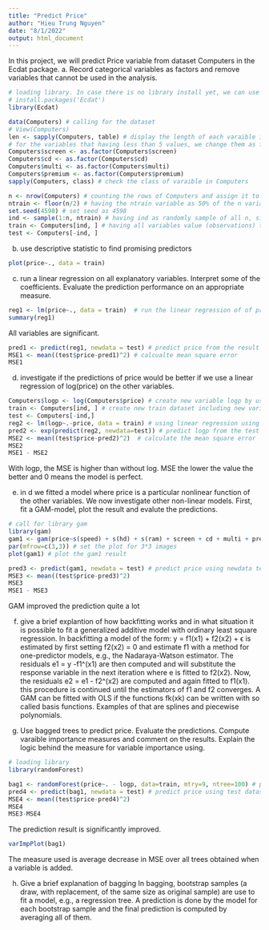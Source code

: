 ```yaml
---
title: "Predict Price"
author: "Hieu Trung Nguyen"
date: "8/1/2022"
output: html_document
---
```

In this project, we will predict Price variable from dataset Computers in the Ecdat package. 
a. Record categorical variables as factors and remove variables that cannot be used in the analysis. 

```r
# loading library. In case there is no library install yet, we can use the code: 
# install.packages('Ecdat')
library(Ecdat)

data(Computers) # calling for the dataset
# View(Computers)
len <- sapply(Computers, table) # display the length of each varaible in the Computers dataset
# for the variables that having less than 5 values, we change them as factor
Computers$screen <- as.factor(Computers$screen)
Computers$cd <- as.factor(Computers$cd)
Computers$multi <- as.factor(Computers$multi)
Computers$premium <- as.factor(Computers$premium)
sapply(Computers, class) # check the class of varaible in Computers
```
```r
n <- nrow(Computers) # counting the rows of Computers and assign it to n
ntrain <- floor(n/2) # having the ntrain variable as 50% of the n variable
set.seed(4598) # set seed as 4598
ind <- sample(1:n, ntrain) # having ind as randomly sample of all n, size of ind = ntrain
train <- Computers[ind, ] # having all variables value (observations) that we sampling from ind
test <- Computers[-ind, ]
```

b. use descriptive statistic to find promising predictors 
```r
plot(price~., data = train)
```


c. run a linear regression on all explanatory variables. Interpret some of the coefficients. Evaluate the prediction performance on an appropriate measure. 
```r
reg1 <- lm(price~., data = train)  # run the linear regression of of price to all other varaibles.
summary(reg1)
```
All variables are significant.
```r

pred1 <- predict(reg1, newdata = test) # predict price from the result reg1 using new dataset test
MSE1 <- mean((test$price-pred1)^2) # calcualte mean square error
MSE1

```

d. investigate if the predictions of price would be better if we use a linear regression of log(price) on the other variables.
```r
Computers$logp <- log(Computers$price) # create new variable logp by using log(price)
train <- Computers[ind, ] # create new train dataset including new variable logp
test <- Computers[-ind,]
reg2 <- lm(logp~.-price, data = train) # using linear regression using all other variables except price to predict price
pred2 <- exp(predict(reg2, newdata=test)) # predict logp from the test dataset using the result from reg2
MSE2 <- mean((test$price-pred2)^2)  # calculate the mean square error
MSE2
MSE1 - MSE2
```
With logp, the MSE is higher than without log. MSE the lower the value the better and 0 means the model is perfect.

e. in d we fitted a model where price is a particular nonlinear function of the other variables. We now investigate other non-linear models. First, fit a GAM-model, plot the result and evalute the predictions.
```r
# call for library gam
library(gam)
gam1 <- gam(price~s(speed) + s(hd) + s(ram) + screen + cd + multi + premium + s(ads) + s(trend), data=train) # call gam prediction, for numeric variable. s() Function used in definition of smooth terms within gam model formulae. The function does not evaluate a (spline) smooth - it exists purely to help set up a model using spline based smooths.
par(mfrow=c(3,3)) # set the plot for 3*3 images 
plot(gam1) # plot the gam1 result
```
```r
pred3 <- predict(gam1, newdata = test) # predict price using newdata test, based on the gam1 result
MSE3 <- mean((test$price-pred3)^2)
MSE3
MSE1 - MSE3
```
GAM improved the prediction quite a lot

f. give a brief explantion of how backfitting works and in what situation it is possible to fit a generalized additive model with ordinary least square regression. 
In backfitting a model of the form: 
  y = f1(x1) + f2(x2) +  ϵ 
is estimated by first setting f2(x2) = 0 and estimate f1 with a method for one-predictor models, e.g., the Nadaraya-Watson estimator. The residuals e1 = y -f1^(x1) are then computed and will substitute the response variable in the next iteration where e is fitted to f2(x2). Now, the residuals e2 = e1 - f2^(x2) are computed and again fitted to f1(x1). this procedure is continued until the estimators of f1 and f2 converges. 
A GAM can be fitted with OLS if the functions fk(xk) can be written with so called basis functions. Examples of that are splines and piecewise polynomials. 

g. Use bagged trees to predict price. Evaluate the predictions. Compute varaible importance measures and comment on the results. Explain the logic behind the measure for variable importance using.
```r
# loading library 
library(randomForest)

bag1 <- randomForest(price~. - logp, data=train, mtry=9, ntree=100) # predict price using all variables execpt logp of the train dataset. Number of randomly sampled predictors = 9, the number of bootstrap replicates = 100
pred4 <- predict(bag1, newdata = test) # predict price using test dataset based on the result of bag1
MSE4 <- mean((test$price-pred4)^2)
MSE4
MSE3-MSE4
```
The prediction result is significantly improved. 
```r
varImpPlot(bag1)
```


The measure used is average decrease in MSE over all trees obtained when a variable is added. 

h. Give a brief explanation of bagging 
In bagging, bootstrap samples (a draw, with replacement, of the same size as original sample) are use to fit a model, e.g., a regression tree. A prediction is done by the model for each bootstrap sample and the final prediction is computed by averaging all of them.

